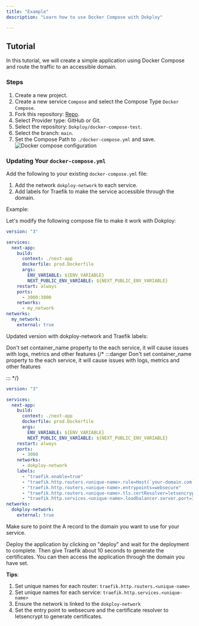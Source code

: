 ```yaml
---
title: "Example"
description: "Learn how to use Docker Compose with Dokploy"

---
```


## Tutorial

In this tutorial, we will create a simple application using Docker Compose and route the traffic to an accessible domain.


### Steps

1. Create a new project.
2. Create a new service `Compose` and select the Compose Type `Docker Compose`.
3. Fork this repository: [Repo](https://github.com/Dokploy/docker-compose-test).
4. Select Provider type: GitHub or Git.
5. Select the repository: `Dokploy/docker-compose-test`.
6. Select the branch: `main`.
7. Set the Compose Path to `./docker-compose.yml` and save.
![Docker compose configuration](/assets/images/compose/setup.png)


### Updating Your `docker-compose.yml`

Add the following to your existing `docker-compose.yml` file:

1. Add the network `dokploy-network` to each service.
2. Add labels for Traefik to make the service accessible through the domain.

Example:

Let's modify the following compose file to make it work with Dokploy:

```yaml
version: "3"

services:
  next-app:
    build:
      context: ./next-app
      dockerfile: prod.Dockerfile
      args:
        ENV_VARIABLE: ${ENV_VARIABLE}
        NEXT_PUBLIC_ENV_VARIABLE: ${NEXT_PUBLIC_ENV_VARIABLE}
    restart: always
    ports:
      - 3000:3000
    networks:
      - my_network
networks:
  my_network:
    external: true
```


Updated version with dokploy-network and Traefik labels:


<Callout  type="warn">
Don't set container_name property to the each service, it will cause issues with logs, metrics and other features
</Callout>
{/* :::danger
Don't set container_name property to the each service, it will cause issues with logs, metrics and other features

::: */}

```yaml
version: "3"

services:
  next-app:
    build:
      context: ./next-app
      dockerfile: prod.Dockerfile
      args:
        ENV_VARIABLE: ${ENV_VARIABLE}
        NEXT_PUBLIC_ENV_VARIABLE: ${NEXT_PUBLIC_ENV_VARIABLE}
    restart: always
    ports:
      - 3000
    networks:
      - dokploy-network
    labels:
      - "traefik.enable=true"
      - "traefik.http.routers.<unique-name>.rule=Host(`your-domain.com`)"
      - "traefik.http.routers.<unique-name>.entrypoints=websecure"
      - "traefik.http.routers.<unique-name>.tls.certResolver=letsencrypt"
      - "traefik.http.services.<unique-name>.loadbalancer.server.port=3000"
networks:
  dokploy-network:
    external: true
```

Make sure to point the A record to the domain you want to use for your service.

<ImageZoom  src="/assets/images/compose/domain.png" width={800} height={630} alt='home og image' className="rounded-lg" />

Deploy the application by clicking on "deploy" and wait for the deployment to complete. Then give Traefik about 10 seconds to generate the certificates. You can then access the application through the domain you have set.

<ImageZoom  src="/assets/images/compose/application.png" width={800} height={630} alt='home og image' className="rounded-lg" />

**Tips**:

1. Set unique names for each router: `traefik.http.routers.<unique-name>` 
2.  Set unique names for each service: `traefik.http.services.<unique-name>`
3. Ensure the network is linked to the `dokploy-network`
4. Set the entry point to websecure and the certificate resolver to letsencrypt to generate certificates.

